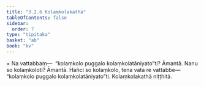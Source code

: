 ```yaml
---
title: "3.2.6 Kolaṃkolakathā"
tableOfContents: false
sidebar:
  order: 7
type: "tipitaka"
basket: "ab"
book: "kv"
---
```



<DynamicBreadcrumb />

<Division number="646" book="kv">

<Paragraph number="2119" book="kv">
× Na vattabbaṃ—  “kolaṃkolo puggalo kolaṃkolatāniyato”ti? Āmantā. Nanu so kolaṃkoloti? Āmantā. Hañci so kolaṃkolo, tena vata re vattabbe—  “kolaṃkolo puggalo kolaṃkolatāniyato”ti.

</Paragraph>
</Division>

<Paragraph number="2120" type="center" book="kv">
Kolaṃkolakathā niṭṭhitā.
</Paragraph>